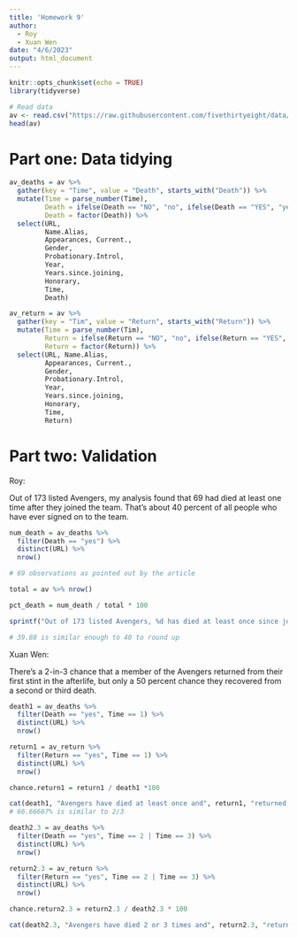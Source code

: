 ```yaml
---
title: 'Homework 9'
author: 
  - Roy
  - Xuan Wen
date: "4/6/2023"
output: html_document
---
```


```r
knitr::opts_chunk$set(echo = TRUE)
library(tidyverse)
```

```r
# Read data
av <- read.csv("https://raw.githubusercontent.com/fivethirtyeight/data/master/avengers/avengers.csv", stringsAsFactors = FALSE)
head(av)
```

# Part one: Data tidying

```r
av_deaths = av %>%
  gather(key = "Time", value = "Death", starts_with("Death")) %>%
  mutate(Time = parse_number(Time),
         Death = ifelse(Death == "NO", "no", ifelse(Death == "YES", "yes", "")),
         Death = factor(Death)) %>%
  select(URL, 
         Name.Alias, 
         Appearances, Current., 
         Gender, 
         Probationary.Introl, 
         Year, 
         Years.since.joining, 
         Honorary,
         Time,
         Death)

av_return = av %>%
  gather(key = "Tim", value = "Return", starts_with("Return")) %>%
  mutate(Time = parse_number(Tim),
         Return = ifelse(Return == "NO", "no", ifelse(Return == "YES", "yes", "")),
         Return = factor(Return)) %>%
  select(URL, Name.Alias, 
         Appearances, Current., 
         Gender, 
         Probationary.Introl, 
         Year, 
         Years.since.joining, 
         Honorary,
         Time,
         Return)
```

# Part two: Validation

Roy:

Out of 173 listed Avengers, my analysis found that 69 had died at least one time after they joined the team. That’s about 40 percent of all people who have ever signed on to the team. 

```r
num_death = av_deaths %>% 
  filter(Death == "yes") %>% 
  distinct(URL) %>%
  nrow()

# 69 observations as pointed out by the article

total = av %>% nrow()

pct_death = num_death / total * 100

sprintf("Out of 173 listed Avengers, %d has died at least once since joining and that's %.2f%% of all people who joined", num_death, pct_death)

# 39.88 is similar enough to 40 to round up
```

Xuan Wen:

There’s a 2-in-3 chance that a member of the Avengers returned from their first stint in the afterlife, but only a 50 percent chance they recovered from a second or third death.

```r
death1 = av_deaths %>% 
  filter(Death == "yes", Time == 1) %>% 
  distinct(URL) %>%
  nrow()

return1 = av_return %>% 
  filter(Return == "yes", Time == 1) %>% 
  distinct(URL) %>%
  nrow()

chance.return1 = return1 / death1 *100

cat(death1, "Avengers have died at least once and", return1, "returned from the first death. That's", chance.return1, "% of returning from their first stint.\n\n")
# 66.66667% is similar to 2/3

death2.3 = av_deaths %>% 
  filter(Death == "yes", Time == 2 | Time == 3) %>% 
  distinct(URL) %>%
  nrow()

return2.3 = av_return %>% 
  filter(Return == "yes", Time == 2 | Time == 3) %>% 
  distinct(URL) %>%
  nrow()

chance.return2.3 = return2.3 / death2.3 * 100

cat(death2.3, "Avengers have died 2 or 3 times and", return2.3, "returned. That's", chance.return2.3, "% of returning from the 2nd or 3rd death.")
```
